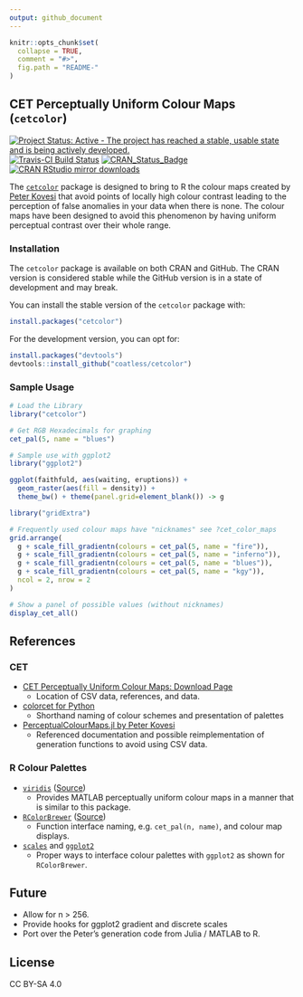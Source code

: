 ```yaml
---
output: github_document
---
```


```r
knitr::opts_chunk$set(
  collapse = TRUE,
  comment = "#>",
  fig.path = "README-"
)
```


## CET Perceptually Uniform Colour Maps (`cetcolor`)

[![Project Status: Active - The project has reached a stable, usable state and is being actively developed.](http://www.repostatus.org/badges/latest/active.svg)](http://www.repostatus.org/#active)
[![Travis-CI Build Status](https://travis-ci.org/coatless/cetcolor.svg?branch=master)](https://travis-ci.org/coatless/cetcolor)
[![CRAN_Status_Badge](http://www.r-pkg.org/badges/version/cetcolor)](https://cran.r-project.org/package=cetcolor)
[![CRAN RStudio mirror downloads](http://cranlogs.r-pkg.org/badges/cetcolor)](http://www.r-pkg.org/pkg/cetcolor) 

The [`cetcolor`](https://cran.r-project.org/package=cetcolor) package is designed
to bring to R the colour maps created by [Peter Kovesi](http://peterkovesi.com/projects/colourmaps/) 
that avoid points of locally high colour contrast leading to the perception of 
false anomalies in your data when there is none. The colour maps have been
designed to avoid this phenomenon by having uniform perceptual contrast over
their whole range.

### Installation

The `cetcolor` package is available on both CRAN and GitHub. The CRAN
version is considered stable while the GitHub version is in a state of
development and may break. 

You can install the stable version of the `cetcolor` package with:

```r
install.packages("cetcolor")
```

For the development version, you can opt for:

```r
install.packages("devtools")
devtools::install_github("coatless/cetcolor")
```

### Sample Usage

```r
# Load the Library
library("cetcolor")

# Get RGB Hexadecimals for graphing
cet_pal(5, name = "blues")

# Sample use with ggplot2
library("ggplot2")

ggplot(faithfuld, aes(waiting, eruptions)) +
  geom_raster(aes(fill = density)) +
  theme_bw() + theme(panel.grid=element_blank()) -> g

library("gridExtra")

# Frequently used colour maps have "nicknames" see ?cet_color_maps 
grid.arrange(
  g + scale_fill_gradientn(colours = cet_pal(5, name = "fire")),
  g + scale_fill_gradientn(colours = cet_pal(5, name = "inferno")),
  g + scale_fill_gradientn(colours = cet_pal(5, name = "blues")),
  g + scale_fill_gradientn(colours = cet_pal(5, name = "kgy")),
  ncol = 2, nrow = 2
)
```

```r
# Show a panel of possible values (without nicknames)
display_cet_all()
```

## References

### CET 

- [CET Perceptually Uniform Colour Maps: Download Page](http://peterkovesi.com/projects/colourmaps/)
    - Location of CSV data, references, and data.
- [colorcet for Python](https://github.com/bokeh/colorcet)
    - Shorthand naming of colour schemes and presentation of palettes
- [PerceptualColourMaps.jl by Peter Kovesi](https://github.com/peterkovesi/PerceptualColourMaps.jl)
    - Referenced documentation and possible reimplementation of generation 
      functions to avoid using CSV data.

### R Colour Palettes

- [`viridis`](https://cran.r-project.org/package=viridis) ([Source](https://github.com/sjmgarnier/viridis))
    - Provides MATLAB perceptually uniform colour maps in a manner that is similar to this package.
- [`RColorBrewer`](https://cran.r-project.org/package=RColorBrewer) ([Source](RColorBrewer))
    - Function interface naming, e.g. `cet_pal(n, name)`, and colour map displays.
- [`scales`](https://github.com/hadley/scales/blob/646b6a433e6f7106bed4173569898fac409d22b5/R/pal-brewer.r) and [`ggplot2`](https://github.com/tidyverse/ggplot2/blob/f6f9f9de41c48382c70cbccc253db198e3cdc128/R/scale-brewer.r)
    - Proper ways to interface colour palettes with `ggplot2` as shown for `RColorBrewer`.


## Future

- Allow for n > 256.
- Provide hooks for ggplot2 gradient and discrete scales
- Port over the Peter's generation code from Julia / MATLAB to R.

## License

CC BY-SA 4.0
